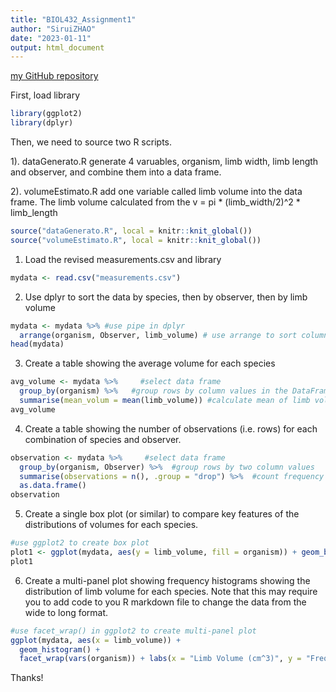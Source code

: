 ```yaml
---
title: "BIOL432_Assignment1"
author: "SiruiZHAO"
date: "2023-01-11"
output: html_document
---
```

[my GitHub repository](https://github.com/siruiZHAO/BIOL432_Assignment1)

First, load library
```r
library(ggplot2)
library(dplyr)
```
Then, we need to source two R scripts. 

1). dataGenerato.R generate 4 varuables, organism, limb width, limb length and observer, and combine them into a data frame. 

2). volumeEstimato.R add one variable called limb volume into the data frame. The limb volume calculated from the v = pi * (limb_width/2)^2 * limb_length
```r
source("dataGenerato.R", local = knitr::knit_global())
source("volumeEstimato.R", local = knitr::knit_global())
```

1. Load the revised measurements.csv and library
```r
mydata <- read.csv("measurements.csv")
```

2. Use dplyr to sort the data by species, then by observer, then by limb volume
```r
mydata <- mydata %>% #use pipe in dplyr 
  arrange(organism, Observer, limb_volume) # use arrange to sort column in order
head(mydata)
```

3. Create a table showing the average volume for each species
```r
avg_volume <- mydata %>%     #select data frame
  group_by(organism) %>%   #group rows by column values in the DataFrame
  summarise(mean_volum = mean(limb_volume)) #calculate mean of limb volume
avg_volume
```

4. Create a table showing the number of observations (i.e. rows) for each combination of species and observer.
```r
observation <- mydata %>%     #select data frame
  group_by(organism, Observer) %>%  #group rows by two column values 
  summarise(observations = n(), .group = "drop") %>%  #count frequency
  as.data.frame()
observation
```

5. Create a single box plot (or similar) to compare key features of the distributions of volumes for each species.
```r
#use ggplot2 to create box plot
plot1 <- ggplot(mydata, aes(y = limb_volume, fill = organism)) + geom_boxplot() + labs(x = "Organism Scientific Name", y = "Limb Volume(cm^3)")
plot1
```

6. Create a multi-panel plot showing frequency histograms showing the distribution of limb volume for each species. Note that this may require you to add code to you R markdown file to change the data from the wide to long format.
```r
#use facet_wrap() in ggplot2 to create multi-panel plot
ggplot(mydata, aes(x = limb_volume)) +
  geom_histogram() +
  facet_wrap(vars(organism)) + labs(x = "Limb Volume (cm^3)", y = "Frequency")
```
Thanks!
